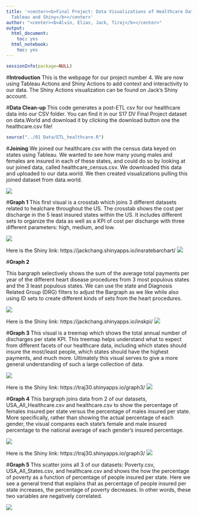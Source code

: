 ```yaml
---
title: '<center><b>Final Project: Data Visualizations of Healthcare Database using
  Tableau and Shiny</b></center>'
author: "<center><b>Alvin, Elias, Jack, Tiraj</b></center>"
output:
  html_document:
    toc: yes
  html_notebook:
    toc: yes
---
```

```r
sessionInfo(package=NULL)
```

#**Introduction**
This is the webpage for our project number 4. We are now using Tableau Actions and Shiny Actions to add context and interactivity to our data. The Shiny Actions visualization can be found on Jack's Shiny account. 

#**Data Clean-up**
This code generates a post-ETL csv for our healthcare data into our CSV folder. You can find it in our S17 DV Final Project dataset on data.World and download it by clicking the download button one the healthcare.csv file!
```r
source("../01 Data/ETL_healthcare.R")
```
#**Joining**
We joined our healthcare.csv with the census data keyed on states using Tableau. We wanted to see how many young males and females are insured in each of these states, and could do so by looking at our joined data, called healthcare_census.csv. We downloaded this data and uploaded to our data.world. We then created visualizations pulling this joined dataset from data.world.

![](../03 Visualizations/join.png)


#**Graph 1**
This first visual is a crosstab which joins 3 different datasets related to healchare throughout the US. The crosstab shows the cost per discharge in the 5 least insured states within the US. It includes different sets to organize the data as well as a KPI of cost per discharge with three different parameters: high, medium, and low.

![](../03 Visualizations/CrosstabViz.png)


Here is the Shiny link: https://jackchang.shinyapps.io/insratebarchart/
![](../02 Shiny/graph1.png)

#**Graph 2**

This bargraph selectively shows the sum of the average total payments per year of the different heart disease procedures from 3 most populous states and the 3 least populous states. We can use the state and Diagnosis Related Group (DRG) filters to adjust the Bargraph as we like while also using ID sets to create different kinds of sets from the heart procedures.

![](../03 Visualizations/Barchart_Idsets.png)


Here is the Shiny link: https://jackchang.shinyapps.io/inskpi/
![](../02 Shiny/graph2.png)

#**Graph 3**
This visual is a treemap which shows the total annual number of discharges per state KPI. This treemap helps understand what to expect from different facets of our healthcare data, including which states should insure the most/least people, which states should have the highest payments, and much more. Ultimately this visual serves to give a more general understanding of such a large collection of data.

![](../03 Visualizations/Treemap.png)


Here is the Shiny link: https://traj30.shinyapps.io/graph3/
![](../02 Shiny/graph3.png)

#**Graph 4**
This bargraph joins data from 2 of our datasets, USA_All_Healthcare.csv and healthcare.csv to show the percentage of females insured per state versus the percentage of males insured per state. More specifically, rather than showing the actual percentage of each gender, the visual compares each state's female and male insured percentage to the national average of each gender's insured percentage.

![](../03 Visualizations/Barchart_Calc.png)

Here is the Shiny link: https://traj30.shinyapps.io/graph3/
![](../02 Shiny/graph3.png)


#**Graph 5**
This scatter joins all 3 of our datasets: Poverty.csv, USA_All_States.csv, and healthcare.csv and shows the how the percentage of poverty as a function of percentage of people insured per state. Here we see a general trend that explains that as percentage of people insured per state increases, the percentage of poverty decreases. In other words, these two variables are negatively correlated.

![](../03 Visualizations/Scatter.png)


